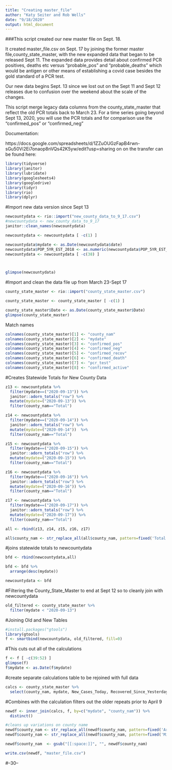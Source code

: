 ```yaml
---
title: "Creating master_file"
author: "Katy Seiter and Rob Wells"
date: "9/18/2020"
output: html_document
---
```


###This script created our new master file on Sept. 18.

It created master_file.csv on Sept. 17 by joining the former master file,county_state_master, with the new expanded data that began to be released Sept 11. The expanded data provides detail about confirmed PCR positives, deaths etc versus "probable_pos" and "probable_deaths" which would be antigen or other means of establishing a covid case besides the gold standard of a PCR test.

Our new data begins Sept. 13 since we lost out on the Sept 11 and Sept 12 releases due to confusion over the weekend about the scale of the changes. 

This script merge legacy data columns from the county_state_master that reflect the old PCR totals back to March 23. For a time series going beyond Sept 13, 2020, you will use the PCR totals and for comparison use the "confirmed_pos" or "confirmed_neg" 

Documentation:

https://docs.google.com/spreadsheets/d/1ZZuOUGzFapB4rwn-sGu50Vi2Ei7onaop8nVQs42K5yw/edit?usp=sharing
on on the transfer can be found here:



```r
library(tidyverse)
library(janitor)
library(lubridate)
library(googlesheets4)
library(googledrive)
library(tidyr)
library(rio)
library(dplyr)
```

#Import new data version since Sept 13
```r
newcountydata <- rio::import("new_county_data_to_9_17.csv")
#newcountydata <- new_county_data_to_9_17
janitor::clean_names(newcountydata)

newcountydata <- newcountydata [ -c(1) ]

newcountydata$mydate <- as.Date(newcountydata$date)
newcountydata$POP_5YR_EST_2018 <- as.numeric(newcountydata$POP_5YR_EST_2018)
newcountydata <- newcountydata [ -c(38) ]



glimpse(newcountydata)

```

#Import and clean the data file up from March 23-Sept 17
```r
county_state_master <- rio::import("county_state_master.csv")

county_state_master <- county_state_master [ -c(1) ]

county_state_master$Date <- as.Date(county_state_master$Date)
glimpse(county_state_master)
```

Match names
```r
colnames(county_state_master)[1] <- "county_nam"
colnames(county_state_master)[2] <- "mydate"
colnames(county_state_master)[3] <- "confirmed_pos"
colnames(county_state_master)[4] <- "confirmed_neg"
colnames(county_state_master)[5] <- "confirmed_recov"
colnames(county_state_master)[6] <- "confirmed_death"
colnames(county_state_master)[7] <- "pcr_test"
colnames(county_state_master)[8] <- "confirmed_active"

```



#Creates Statewide Totals for New County Data 

```r
z13 <- newcountydata %>% 
  filter(mydate==("2020-09-13")) %>% 
  janitor::adorn_totals("row") %>% 
  mutate(mydate=("2020-09-13")) %>% 
  filter(county_nam=="Total")

z14 <- newcountydata %>% 
  filter(mydate==("2020-09-14")) %>% 
  janitor::adorn_totals("row") %>% 
  mutate(mydate=("2020-09-14"))  %>% 
  filter(county_nam=="Total")

z15 <- newcountydata %>% 
  filter(mydate==("2020-09-15")) %>% 
  janitor::adorn_totals("row") %>% 
  mutate(mydate=("2020-09-15")) %>% 
  filter(county_nam=="Total")

z16 <- newcountydata %>% 
  filter(mydate==("2020-09-16")) %>% 
  janitor::adorn_totals("row") %>% 
  mutate(mydate=("2020-09-16")) %>% 
  filter(county_nam=="Total")

z17 <- newcountydata %>% 
  filter(mydate==("2020-09-17")) %>% 
  janitor::adorn_totals("row") %>% 
  mutate(mydate=("2020-09-17")) %>% 
  filter(county_nam=="Total")

all <- rbind(z13, z14, z15, z16, z17)

all$county_nam <- str_replace_all(all$county_nam, pattern=fixed('Total'), replacement=fixed('Arkansas_all_counties') )
```

#joins statewide totals to newcountydata
```r
bfd <- rbind(newcountydata,all)

bfd <- bfd %>% 
  arrange(desc(mydate))

newcountydata <- bfd
```

#Filtering the County_State_Master to end at Sept 12 so to cleanly join with newcountydata
```r
old_filtered <- county_state_master %>% 
  filter(mydate < "2020-09-13")

```

#Joining Old and New Tables
```r
#install.packages("gtools")
library(gtools)
f <- smartbind(newcountydata, old_filtered, fill=0)
```

#This cuts out all of the calculations
```r

f <- f [ -c(39:52) ]
glimpse(f)
f$mydate <- as.Date(f$mydate)
```


#create separate calculations table to be rejoined with full data
```r
calcs <- county_state_master %>% 
  select(county_nam, mydate, New_Cases_Today, Recovered_Since_Yesterday, New_Deaths_Today, New_Tests_Dashboard, Cases_Population, Tested_Population, New_Cases_Today_10k_Pop, Active_Cases_10k_Pop, Pct_Positive_Cumulative, Pct_Positive_New_to_Dashboard, Closed, Pct_Deaths_vs_Recoveries, Pct_Recoveries_vs_Deaths)
```

#Combines with the calculation filters out the older repeats prior to April 9
```r
newdf <- inner_join(calcs, f, by=c("mydate", "county_nam")) %>% 
  distinct()

#cleans up variations on county name
newdf$county_nam <- str_replace_all(newdf$county_nam, pattern=fixed('Arkansas (All counties)'), replacement=fixed('Arkansas_all_counties') )
newdf$county_nam <- str_replace_all(newdf$county_nam, pattern=fixed('Missing County Info Info'), replacement=fixed('Missing County Info') )

newdf$county_nam  <- gsub("[[:space:]]", "", newdf$county_nam)
```


```r
write.csv(newdf, "master_file.csv")
```


#--30--




